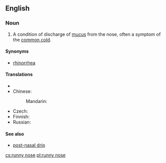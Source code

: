 ==English==
{{wikipedia|rhinorrhea}}

===Noun===
{{en-noun|sg=[[runny]] [[nose]]}}

# A condition of discharge of [[mucus]] from the nose, often a symptom of the [[common cold]].

====Synonyms====
* [[rhinorrhea]]

====Translations====
{{trans-top|condition of discharge of mucus from the nose}}
* {{trreq|Catalan}}
* Chinese:
*: Mandarin: {{t|cmn|流鼻涕|tr=liú bítì|sc=Hani}}
{{trans-mid}}
* Czech: {{t+|cs|rýma|f}}
* Finnish: {{t|fi|vuotava}} {{t|fi|nenä}}
* Russian: {{t|ru|насморк|m|tr=násmork|sc=Cyrl}}
{{trans-bottom}}

====See also====
* [[post-nasal drip]]

[[cs:runny nose]]
[[pl:runny nose]]